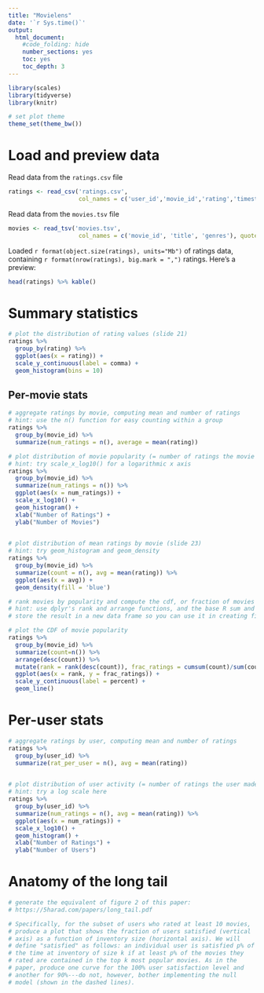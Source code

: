 ```yaml
---
title: "Movielens"
date: '`r Sys.time()`'
output:
  html_document:
    #code_folding: hide
    number_sections: yes
    toc: yes
    toc_depth: 3
---
```


```r
library(scales)
library(tidyverse)
library(knitr)

# set plot theme
theme_set(theme_bw())
```

# Load and preview data

Read data from the `ratings.csv` file
```r
ratings <- read_csv('ratings.csv',
                    col_names = c('user_id','movie_id','rating','timestamp'))
```
Read data from the `movies.tsv` file
```r
movies <- read_tsv('movies.tsv',
                    col_names = c('movie_id', 'title', 'genres'), quote = "")
```

Loaded `r format(object.size(ratings), units="Mb")` of ratings data, containing `r format(nrow(ratings), big.mark = ",")` ratings. Here's a preview:
```r
head(ratings) %>% kable()
```

# Summary statistics

```r
# plot the distribution of rating values (slide 21)
ratings %>%
  group_by(rating) %>%
  ggplot(aes(x = rating)) +
  scale_y_continuous(label = comma) +
  geom_histogram(bins = 10)
```

## Per-movie stats

```r
# aggregate ratings by movie, computing mean and number of ratings
# hint: use the n() function for easy counting within a group
ratings %>%
  group_by(movie_id) %>%
  summarize(num_ratings = n(), average = mean(rating))

```

```r
# plot distribution of movie popularity (= number of ratings the movie received)
# hint: try scale_x_log10() for a logarithmic x axis
ratings %>%
  group_by(movie_id) %>%
  summarize(num_ratings = n()) %>%
  ggplot(aes(x = num_ratings)) +
  scale_x_log10() +
  geom_histogram() +
  xlab("Number of Ratings") +
  ylab("Number of Movies")
  

```

```r
# plot distribution of mean ratings by movie (slide 23)
# hint: try geom_histogram and geom_density
ratings %>%
  group_by(movie_id) %>%
  summarize(count = n(), avg = mean(rating)) %>%
  ggplot(aes(x = avg)) +
  geom_density(fill = 'blue')
```

```r
# rank movies by popularity and compute the cdf, or fraction of movies covered by the top-k moves (slide 25)
# hint: use dplyr's rank and arrange functions, and the base R sum and cumsum functions
# store the result in a new data frame so you can use it in creating figure 2 from the paper below

# plot the CDF of movie popularity
ratings %>%
  group_by(movie_id) %>%
  summarize(count=n()) %>% 
  arrange(desc(count)) %>%
  mutate(rank = rank(desc(count)), frac_ratings = cumsum(count)/sum(count)) %>%
  ggplot(aes(x = rank, y = frac_ratings)) +
  scale_y_continuous(label = percent) +
  geom_line()
```


# Per-user stats

```r
# aggregate ratings by user, computing mean and number of ratings
ratings %>%
  group_by(user_id) %>%
  summarize(rat_per_user = n(), avg = mean(rating))
  
```

```r
# plot distribution of user activity (= number of ratings the user made)
# hint: try a log scale here
ratings %>%
  group_by(user_id) %>%
  summarize(num_ratings = n(), avg = mean(rating)) %>%
  ggplot(aes(x = num_ratings)) +
  scale_x_log10() +
  geom_histogram() +
  xlab("Number of Ratings") +
  ylab("Number of Users")
```

# Anatomy of the long tail

```r
# generate the equivalent of figure 2 of this paper:
# https://5harad.com/papers/long_tail.pdf

# Specifically, for the subset of users who rated at least 10 movies,
# produce a plot that shows the fraction of users satisfied (vertical
# axis) as a function of inventory size (horizontal axis). We will
# define "satisfied" as follows: an individual user is satisfied p% of
# the time at inventory of size k if at least p% of the movies they
# rated are contained in the top k most popular movies. As in the
# paper, produce one curve for the 100% user satisfaction level and
# another for 90%---do not, however, bother implementing the null
# model (shown in the dashed lines).

```
